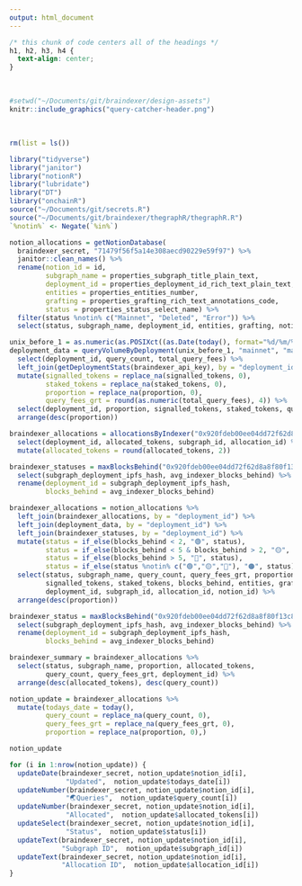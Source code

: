 ```yaml
---
output: html_document
---
```


```css
/* this chunk of code centers all of the headings */
h1, h2, h3, h4 {
  text-align: center;
}
```

<br>

```r
#setwd("~/Documents/git/braindexer/design-assets")
knitr::include_graphics("query-catcher-header.png")
```

<br>

```r
rm(list = ls())

library("tidyverse")
library("janitor")
library("notionR")
library("lubridate")
library("DT")
library("onchainR")
source("~/Documents/git/secrets.R")
source("~/Documents/git/braindexer/thegraphR/thegraphR.R")
`%notin%` <- Negate(`%in%`)

notion_allocations = getNotionDatabase(
  braindexer_secret, "71479f56f5a14e308aecd90229e59f97") %>% 
  janitor::clean_names() %>% 
  rename(notion_id = id,
         subgraph_name = properties_subgraph_title_plain_text,
         deployment_id = properties_deployment_id_rich_text_plain_text,
         entities = properties_entities_number,
         grafting = properties_grafting_rich_text_annotations_code,
         status = properties_status_select_name) %>% 
  filter(status %notin% c("Mainnet", "Deleted", "Error")) %>% 
  select(status, subgraph_name, deployment_id, entities, grafting, notion_id)

unix_before_1 = as.numeric(as.POSIXct((as.Date(today(), format="%d/%m/%Y") - 1), format="%Y-%m-%d"))
deployment_data = queryVolumeByDeployment(unix_before_1, "mainnet", "mainnet-arbitrum") %>% 
  select(deployment_id, query_count, total_query_fees) %>%
  left_join(getDeploymentStats(braindexer_api_key), by = "deployment_id") %>% 
  mutate(signalled_tokens = replace_na(signalled_tokens, 0),
         staked_tokens = replace_na(staked_tokens, 0),
         proportion = replace_na(proportion, 0),
         query_fees_grt = round(as.numeric(total_query_fees), 4)) %>% 
  select(deployment_id, proportion, signalled_tokens, staked_tokens, query_count, query_fees_grt) %>% 
  arrange(desc(proportion))

braindexer_allocations = allocationsByIndexer("0x920fdeb00ee04dd72f62d8a8f80f13c82ef76c1e") %>% 
  select(deployment_id, allocated_tokens, subgraph_id, allocation_id) %>% 
  mutate(allocated_tokens = round(allocated_tokens, 2))

braindexer_statuses = maxBlocksBehind("0x920fdeb00ee04dd72f62d8a8f80f13c82ef76c1e", unix_before_1) %>% 
  select(subgraph_deployment_ipfs_hash, avg_indexer_blocks_behind) %>% 
  rename(deployment_id = subgraph_deployment_ipfs_hash,
         blocks_behind = avg_indexer_blocks_behind) 

braindexer_allocations = notion_allocations %>% 
  left_join(braindexer_allocations, by = "deployment_id") %>% 
  left_join(deployment_data, by = "deployment_id") %>% 
  left_join(braindexer_statuses, by = "deployment_id") %>% 
  mutate(status = if_else(blocks_behind < 2, "🟢", status),
         status = if_else(blocks_behind < 5 & blocks_behind > 2, "🟡", status),
         status = if_else(blocks_behind > 5, "🔴", status),
         status = if_else(status %notin% c("🟢","🟡","🔴"), "🟠", status)) %>% 
  select(status, subgraph_name, query_count, query_fees_grt, proportion, allocated_tokens,  
         signalled_tokens, staked_tokens, blocks_behind, entities, grafting, 
         deployment_id, subgraph_id, allocation_id, notion_id) %>% 
  arrange(desc(proportion))

braindexer_status = maxBlocksBehind("0x920fdeb00ee04dd72f62d8a8f80f13c82ef76c1e", unix_before_1) %>% 
  select(subgraph_deployment_ipfs_hash, avg_indexer_blocks_behind) %>% 
  rename(deployment_id = subgraph_deployment_ipfs_hash,
         blocks_behind = avg_indexer_blocks_behind) 

braindexer_summary = braindexer_allocations %>% 
  select(status, subgraph_name, proportion, allocated_tokens, 
         query_count, query_fees_grt, deployment_id) %>% 
  arrange(desc(allocated_tokens), desc(query_count))

notion_update = braindexer_allocations %>% 
  mutate(todays_date = today(),
         query_count = replace_na(query_count, 0),
         query_fees_grt = replace_na(query_fees_grt, 0),
         proportion = replace_na(proportion, 0),)

notion_update

for (i in 1:nrow(notion_update)) { 
  updateDate(braindexer_secret, notion_update$notion_id[i], 
              "Updated",  notion_update$todays_date[i])
  updateNumber(braindexer_secret, notion_update$notion_id[i], 
              "🌏Queries",  notion_update$query_count[i])
  updateNumber(braindexer_secret, notion_update$notion_id[i], 
              "Allocated",  notion_update$allocated_tokens[i])
  updateSelect(braindexer_secret, notion_update$notion_id[i], 
              "Status",  notion_update$status[i])
  updateText(braindexer_secret, notion_update$notion_id[i], 
             "Subgraph ID",  notion_update$subgraph_id[i])
  updateText(braindexer_secret, notion_update$notion_id[i], 
             "Allocation ID",  notion_update$allocation_id[i])
}
```


